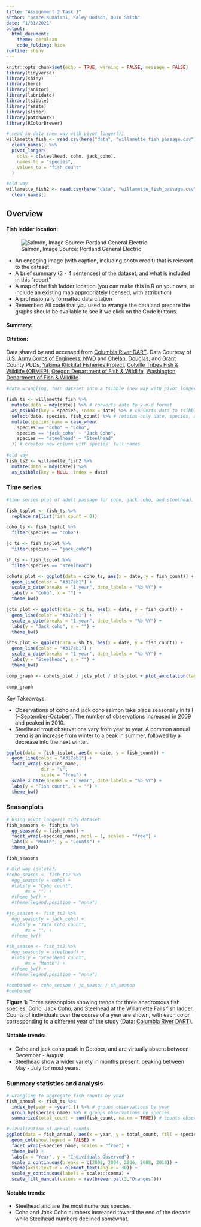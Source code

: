 ```yaml
---
title: "Assignment 2 Task 1"
author: "Grace Kumaishi, Kaley Dodson, Quin Smith"
date: "1/31/2021"
output: 
  html_document:
    theme: cerulean
    code_folding: hide
runtime: shiny
---
```


```r
knitr::opts_chunk$set(echo = TRUE, warning = FALSE, message = FALSE)
library(tidyverse)
library(shiny)
library(here)
library(janitor)
library(lubridate)
library(tsibble)
library(feasts)
library(slider)
library(patchwork)
library(RColorBrewer)

# read in data (new way with pivot_longer())
willamette_fish <- read.csv(here("data", "willamette_fish_passage.csv")) %>% 
  clean_names() %>% 
  pivot_longer(
    cols = c(steelhead, coho, jack_coho),
    names_to = "species",
    values_to = "fish_count"
  )

#old way
willamette_fish2 <- read.csv(here("data", "willamette_fish_passage.csv")) %>% 
  clean_names()
```

## Overview {.tabset}

#### Fish ladder location:
![Salmon, Image Source: Portland General Electric](http://www.cbr.washington.edu/img/hydro/willamette_falls.jpg)

- An engaging image (with caption, including photo credit) that is relevant to the dataset
- A brief summary (3 - 4 sentences) of the dataset, and what is included in this “report”
- A map of the fish ladder location (you can make this in R on your own, or include an existing map appropriately licensed, with attribution)
- A professionally formatted data citation
- Remember: All code that you used to wrangle the data and prepare the graphs should be available to see if we click on the Code buttons. 

#### Summary:

#### Citation: 
Data shared by and accessed from [Columbia River DART](http://www.cbr.washington.edu/dart/query/adult_graph_text). Data Courtesy of [U.S. Army Corps of Engineers, NWD](https://www.nwd.usace.army.mil/) and [Chelan](https://www.chelanpud.org/), [Douglas](https://douglaspud.org/), and [Grant](https://www.grantpud.org/) County PUDs, [Yakima Klickitat Fisheries Project](http://www.ykfp.org/), [Colville Tribes Fish & Wildlife (OBMEP)](http://nrd.colvilletribes.com/obmep/), [Oregon Department of Fish & Wildlife](https://www.dfw.state.or.us/), [Washington Department of Fish & Wildlife](https://wdfw.wa.gov/).

```r
#data wrangling, turn dataset into a tsibble (new way with pivot_longer())

fish_ts <- willamette_fish %>% 
  mutate(date = mdy(date)) %>% # converts date to y-m-d format
  as_tsibble(key = species, index = date) %>% # converts data to tsibble
  select(date, species, fish_count) %>% # retains only date, species, and fish_count variables
  mutate(species_name = case_when(
    species == "coho" ~ "Coho",
    species == "jack_coho" ~ "Jack Coho",
    species == "steelhead" ~ "Steelhead"
  )) # creates new column with species' full names
  
#old way
fish_ts2 <- willamette_fish2 %>% 
  mutate(date = mdy(date)) %>% 
  as_tsibble(key = NULL, index = date)

```


### Time series

```r
#time series plot of adult passage for coho, jack coho, and steelhead.

fish_tsplot <- fish_ts %>%
  replace_na(list(fish_count = 0))

coho_ts <- fish_tsplot %>% 
  filter(species == "coho")

jc_ts <- fish_tsplot %>% 
  filter(species == "jack_coho")

sh_ts <- fish_tsplot %>% 
  filter(species == "steelhead")

cohots_plot <- ggplot(data = coho_ts, aes(x = date, y = fish_count)) +
  geom_line(color = "#317eb1") +
  scale_x_date(breaks = "1 year", date_labels = "%b %Y") +
  labs(y = "Coho", x = "") +
  theme_bw()

jcts_plot <- ggplot(data = jc_ts, aes(x = date, y = fish_count)) +
  geom_line(color = "#317eb1") +
  scale_x_date(breaks = "1 year", date_labels = "%b %Y") +
  labs(y = "Jack coho", x = "") +
  theme_bw()

shts_plot <- ggplot(data = sh_ts, aes(x = date, y = fish_count)) +
  geom_line(color = "#317eb1") +
  scale_x_date(breaks = "1 year", date_labels = "%b %Y") +
  labs(y = "Steelhead", x = "") +
  theme_bw()

comp_graph <- cohots_plot / jcts_plot / shts_plot + plot_annotation(tag_levels = "a", tag_suffix = ")")

comp_graph

```


Key Takeaways:

- Observations of coho and jack coho salmon take place seasonally in fall (~September-October).  The number of observations increased in 2009 and peaked in 2010.
- Steelhead trout observations vary from year to year.  A common annual trend is an increase from winter to a peak in summer, followed by a decrease into the next winter.



```r
ggplot(data = fish_tsplot, aes(x = date, y = fish_count)) +
  geom_line(color = "#317eb1") +
  facet_wrap(~species_name, 
             dir = "v",
             scale = "free") +
  scale_x_date(breaks = "1 year", date_labels = "%b %Y") +
  labs(y = "Fish count", x = "") +
  theme_bw()

```  

### Seasonplots

```r
# Using pivot_longer() tidy dataset
fish_seasons <- fish_ts %>% 
  gg_season(y = fish_count) +
  facet_wrap(~species_name, ncol = 1, scales = "free") +
  labs(x = "Month", y = "Counts") +
  theme_bw()

fish_seasons

# Old way (delete?)
#coho_season <- fish_ts2 %>% 
  #gg_season(y = coho) +
  #labs(y = "Coho count",
       #x = "") +
  #theme_bw() +
  #theme(legend.position = "none") 

#jc_season <- fish_ts2 %>% 
  #gg_season(y = jack_coho) +
  #labs(y = "Jack Coho count",
       #x = "") +
  #theme_bw() 

#sh_season <- fish_ts2 %>% 
  #gg_season(y = steelhead) +
  #labs(y = "Steelhead count",
       #x = "Month") +
  #theme_bw() +
  #theme(legend.position = "none")

#combined <- coho_season / jc_season / sh_season
#combined
```

**Figure 1:** Three seasonplots showing trends for three anadromous fish species: Coho, Jack Coho, and Steelhead at the Willamette Falls fish ladder. Counts of individuals over the course of a year are shown, with each color corresponding to a different year of the study (Data: [Columbia River DART](http://www.cbr.washington.edu/dart/query/adult_graph_text)).

#### Notable trends:
- Coho and jack coho peak in October, and are virtually absent between December - August. 
- Steelhead show a wider variety in months present, peaking between May - July for most years. 

### Summary statistics and analysis

```r
# wrangling to aggregate fish counts by year
fish_annual <- fish_ts %>% 
  index_by(year = ~year(.)) %>% # groups observations by year
  group_by(species_name) %>% # groups observations by species
  summarize(total_count = sum(fish_count, na.rm = TRUE)) # counts observations per year by species

#vizualization of annual counts
ggplot(data = fish_annual, aes(x = year, y = total_count, fill = species_name, color = "black")) +
  geom_col(show.legend = FALSE) +
  facet_wrap(~species_name, scales = "free") +
  theme_bw() +
  labs(x = "Year", y = "Individuals Observed") +
  scale_x_continuous(breaks = c(2002, 2004, 2006, 2008, 2010)) +
  theme(axis.text.x = element_text(angle = 30)) +
  scale_y_continuous(labels = scales::comma) +
  scale_fill_manual(values = rev(brewer.pal(3,"Oranges")))
```
#### Notable trends:
- Steelhead and are the most numerous species.
- Coho and Jack Coho numbers increased toward the end of the decade while Steelhead numbers declined somewhat.

